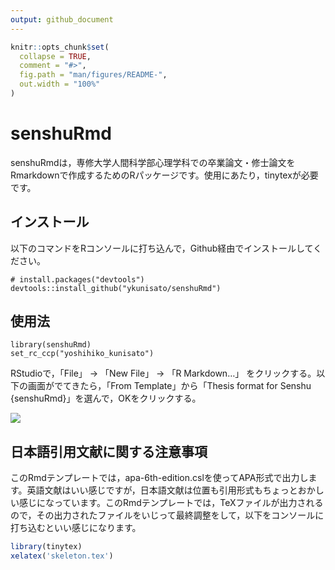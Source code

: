 ```yaml
---
output: github_document
---
```


<!-- README.md is generated from README.Rmd. Please edit that file -->

```r
knitr::opts_chunk$set(
  collapse = TRUE,
  comment = "#>",
  fig.path = "man/figures/README-",
  out.width = "100%"
)
```

# senshuRmd

<!-- badges: start -->
<!-- badges: end -->

senshuRmdは，専修大学人間科学部心理学科での卒業論文・修士論文をRmarkdownで作成するためのRパッケージです。使用にあたり，tinytexが必要です。

## インストール

以下のコマンドをRコンソールに打ち込んで，Github経由でインストールしてください。

``` 
# install.packages("devtools")
devtools::install_github("ykunisato/senshuRmd")
```

## 使用法


```
library(senshuRmd)
set_rc_ccp("yoshihiko_kunisato")
```


RStudioで，「File」 -> 「New File」 -> 「R Markdown...」 をクリックする。以下の画面がでてきたら，「From Template」から「Thesis format for Senshu {senshuRmd}」を選んで，OKをクリックする。

![](fig/fig1.png)

## 日本語引用文献に関する注意事項

このRmdテンプレートでは，apa-6th-edition.cslを使ってAPA形式で出力します。英語文献はいい感じですが，日本語文献は位置も引用形式もちょっとおかしい感じになっています。このRmdテンプレートでは，TeXファイルが出力されるので，その出力されたファイルをいじって最終調整をして，以下をコンソールに打ち込むといい感じになります。

```r
library(tinytex)
xelatex('skeleton.tex')
```

